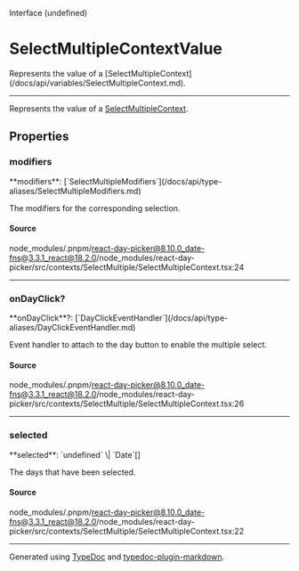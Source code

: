 <SectionTitle>Interface (undefined)</SectionTitle>

# SelectMultipleContextValue

<Description>
  Represents the value of a
  [SelectMultipleContext](/docs/api/variables/SelectMultipleContext.md).
</Description>

---

Represents the value of a [SelectMultipleContext](/docs/api/variables/SelectMultipleContext.md).

## Properties

<a id="modifiers" name="modifiers"></a>

### modifiers

<SignatureMemberIdentifier>
  **modifiers**:
  [`SelectMultipleModifiers`](/docs/api/type-aliases/SelectMultipleModifiers.md)
</SignatureMemberIdentifier>

The modifiers for the corresponding selection.

#### Source

node_modules/.pnpm/react-day-picker@8.10.0_date-fns@3.3.1_react@18.2.0/node_modules/react-day-picker/src/contexts/SelectMultiple/SelectMultipleContext.tsx:24

---

<a id="ondayclick" name="ondayclick"></a>

### onDayClick?

<SignatureMemberIdentifier>
  **onDayClick**?:
  [`DayClickEventHandler`](/docs/api/type-aliases/DayClickEventHandler.md)
</SignatureMemberIdentifier>

Event handler to attach to the day button to enable the multiple select.

#### Source

node_modules/.pnpm/react-day-picker@8.10.0_date-fns@3.3.1_react@18.2.0/node_modules/react-day-picker/src/contexts/SelectMultiple/SelectMultipleContext.tsx:26

---

<a id="selected" name="selected"></a>

### selected

<SignatureMemberIdentifier>
  **selected**: `undefined` \| `Date`[]
</SignatureMemberIdentifier>

The days that have been selected.

#### Source

node_modules/.pnpm/react-day-picker@8.10.0_date-fns@3.3.1_react@18.2.0/node_modules/react-day-picker/src/contexts/SelectMultiple/SelectMultipleContext.tsx:22

---

Generated using [TypeDoc](https://typedoc.org) and [typedoc-plugin-markdown](https://typedoc-plugin-markdown.org).
